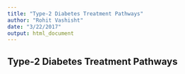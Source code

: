 ```yaml
---
title: "Type-2 Diabetes Treatment Pathways"
author: "Rohit Vashisht"
date: "3/22/2017"
output: html_document
---
```



## Type-2 Diabetes Treatment Pathways



